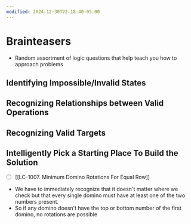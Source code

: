 ```yaml
---
modified: 2024-12-30T22:18:40-05:00
---
```

# Brainteasers

- Random assortment of logic questions that help teach you how to approach problems

## Identifying Impossible/Invalid States

## Recognizing Relationships between Valid Operations

## Recognizing Valid Targets

## Intelligently Pick a Starting Place To Build the Solution

- [ ] \[[LC-1007. Minimum Domino Rotations For Equal Row]\]
- We have to immediately recognize that it doesn't matter where we check but that every single domino must have at least one of the two numbers present.
- So if any domino doesn't have the top or bottom number of the first domino, no rotations are possible
